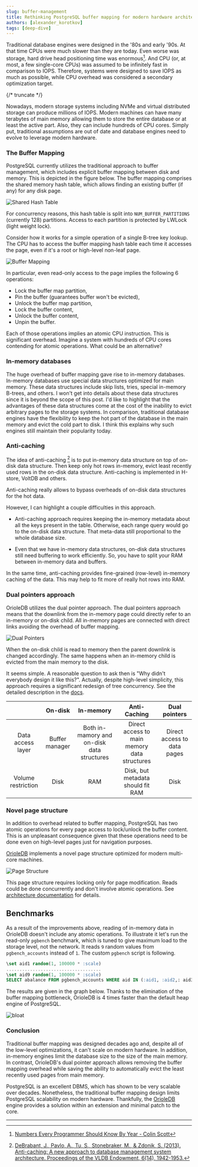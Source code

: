 ```yaml
---
slug: buffer-management
title: Rethinking PostgreSQL buffer mapping for modern hardware architectures
authors: [alexander_korotkov]
tags: [deep-dive]
---
```


Traditional database engines were designed in the '80s and early '90s. At that time CPUs were much slower than they are today. Even worse was storage, hard drive head positioning time was enormous[^1]. And CPU (or, at most, a few single-core CPUs) was assumed to be infinitely fast in comparison to IOPS. Therefore, systems were designed to save IOPS as much as possible, while CPU overhead was considered a secondary optimization target.

[^1]: [Numbers Every Programmer Should Know By Year - Colin Scott](https://colin-scott.github.io/personal_website/research/interactive_latency.html)

{/* truncate */}

Nowadays, modern storage systems including NVMe and virtual distributed storage can produce millions of IOPS. Modern machines can have many terabytes of main memory allowing them to store the entire database or at least the active part. Also, they can include hundreds of CPU cores. Simply put, traditional assumptions are out of date and database engines need to evolve to leverage modern hardware.

### The Buffer Mapping

PostgreSQL currently utilizes the traditional approach to buffer management, which includes explicit buffer mapping between disk and memory. This is depicted in the figure below. The buffer mapping comprises the shared memory hash table, which allows finding an existing buffer (if any) for any disk page.

![Shared Hash Table](/img/blog/shared-hash-table.png)

For concurrency reasons, this hash table is split into `NUM_BUFFER_PARTITIONS` (currently 128) partitions. Access to each partition is protected by LWLock (light weight lock).

Consider how it works for a simple operation of a single B-tree key lookup. The CPU has to access the buffer mapping hash table each time it accesses the page, even if it's a root or high-level non-leaf page.

![Buffer Mapping](/img/blog/buffer-mapping.png)

In particular, even read-only access to the page implies the following 6 operations:

- Lock the buffer map partition,
- Pin the buffer (guarantees buffer won't be evicted),
- Unlock the buffer map partition,
- Lock the buffer content,
- Unlock the buffer content,
- Unpin the buffer.

Each of those operations implies an atomic CPU instruction. This is significant overhead. Imagine a system with hundreds of CPU cores contending for atomic operations. What could be an alternative?

### In-memory databases

The huge overhead of buffer mapping gave rise to in-memory databases. In-memory databases use special data structures optimized for main memory. These data structures include skip lists, tries, special in-memory B-trees, and others. I won't get into details about these data structures since it is beyond the scope of this post. I'd like to highlight that the advantages of these data structures come at the cost of the inability to evict arbitrary pages to the storage systems. In comparison, traditional database engines have the flexibility to keep the hot part of the database in the main memory and evict the cold part to disk. I think this explains why such engines still maintain their popularity today.

### Anti-caching

The idea of anti-caching [^2] is to put in-memory data structure on top of on-disk data structure. Then keep only hot rows in-memory, evict least recently used rows in the on-disk data structure. Anti-caching is implemented in H-store, VoltDB and others.

Anti-caching really allows to bypass overheads of on-disk data structures for the hot data.

However, I can highlight a couple difficulties in this approach.

- Anti-caching approach requires keeping the in-memory metadata about all the keys present in the table. Otherwise, each range query would go to the on-disk data structure. That meta-data still proportional to the whole database size.

- Even that we have in-memory data structures, on-disk data structures still need buffering to work efficiently. So, you have to split your RAM between in-memory data and buffers.

In the same time, anti-caching provides fine-grained (row-level) in-memory caching of the data. This may help to fit more of really hot rows into RAM.

### Dual pointers approach

OrioleDB utilizes the dual pointer approach. The dual pointers approach means that the downlink from the in-memory page could directly refer to an in-memory or on-disk child. All in-memory pages are connected with direct links avoiding the overhead of buffer mapping.

![Dual Pointers](/img/blog/dual-pointers.png)

When the on-disk child is read to memory then the parent downlink is changed accordingly. The same happens when an in-memory child is evicted from the main memory to the disk.

It seems simple. A reasonable question to ask then is "Why didn't everybody design it like this?". Actually, despite high-level simplicity, this approach requires a significant redesign of tree concurrency. See the detailed description in the [docs](https://github.com/orioledb/orioledb/blob/main/doc/arch.md#dual-pointers).

|                    |    On-disk     |                 In-memory                  |                 Anti-Caching                 |        Dual pointers        |
| :----------------: | :------------: | :----------------------------------------: | :------------------------------------------: | :-------------------------: |
| Data access layer  | Buffer manager | Both in-mamory and on-disk data structures | Direct access to main memory data structures | Direct access to data pages |
| Volume restriction |      Disk      |                    RAM                     |      Disk, but metadata should fit RAM       |            Disk             |

### Novel page structure

In addition to overhead related to buffer mapping, PostgreSQL has two atomic operations for every page access to lock/unlock the buffer content. This is an unpleasant consequence given that these operations need to be done even on high-level pages just for navigation purposes.

[OrioleDB](https://github.com/orioledb/orioledb) implements a novel page structure optimized for modern multi-core machines.

![Page Structure](/img/blog/page-structure.png)

This page structure requires locking only for page modification. Reads could be done concurrently and don't involve atomic operations. See [architecture documentation](https://github.com/orioledb/orioledb/blob/main/doc/arch.md#page-structure) for details.

## Benchmarks

As a result of the improvements above, reading of in-memory data in OrioleDB doesn't include any atomic operations. To illustrate it let's run the read-only `pgbench` benchmark, which is tuned to give maximum load to the storage level, not the network. It reads `9` random values from `pgbench_accounts` instead of `1`. The custom `pgbench` script is following.

```sql
\set aid1 random(1, 100000 * :scale)
....................................
\set aid9 random(1, 100000 * :scale)
SELECT abalance FROM pgbench_accounts WHERE aid IN (:aid1, :aid2,: aid3, :aid4, :aid5, :aid6, :aid7, :aid8, :aid9);
```

The results are given in the graph below. Thanks to the elimination of the buffer mapping bottleneck, OrioleDB is 4 times faster than the default heap engine of PostgreSQL.

![bloat](/img/blog/bloat.png)

### Conclusion

Traditional buffer mapping was designed decades ago and, despite all of the low-level optimizations, it can't scale on modern hardware. In addition, in-memory engines limit the database size to the size of the main memory. In contrast, OrioleDB's dual pointer approach allows removing the buffer mapping overhead while saving the ability to automatically evict the least recently used pages from main memory.

PostgreSQL is an excellent DBMS, which has shown to be very scalable over decades. Nonetheless, the traditional buffer mapping design limits PostgreSQL scalability on modern hardware. Thankfully, the [OrioleDB](https://github.com/orioledb/orioledb) engine provides a solution within an extension and minimal patch to the core.

---

[^2]: [DeBrabant, J., Pavlo, A., Tu, S., Stonebraker, M., & Zdonik, S. (2013). Anti-caching: A new approach to database management system architecture. Proceedings of the VLDB Endowment, 6(14), 1942-1953.](https://dl.acm.org/doi/abs/10.14778/2556549.2556575)
